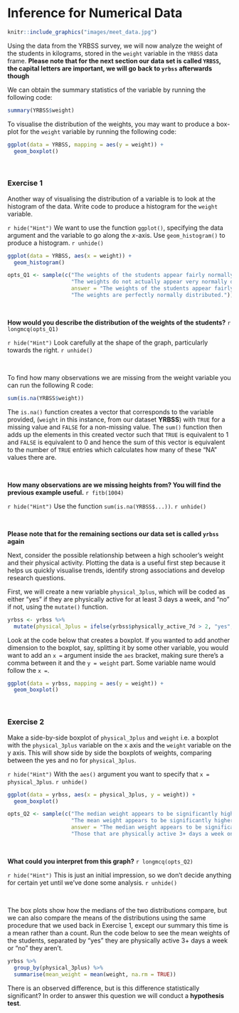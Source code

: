 # Inference for Numerical Data {-}

```r
knitr::include_graphics("images/meet_data.jpg")
```

Using the data from the YRBSS survey, we will now analyze the weight of the students in kilograms, stored in the `weight` variable in the `YRBSS` data frame.  **Please note that for the next section our data set is called `YRBSS`, the capital letters are important, we will go back to `yrbss` afterwards though**

We can obtain the summary statistics of the variable by running the following code:

```r
summary(YRBSS$weight)
```

To visualise the distribution of the weights, you may want to produce a box-plot for the `weight` variable by running the following code:

```r
ggplot(data = YRBSS, mapping = aes(y = weight)) +
  geom_boxplot()
```

<br>

### Exercise 1 {-}

Another way of visualising the distribution of a variable is to look at the histogram of the data. Write code to produce a histogram for the `weight` variable.

`r hide("Hint")`
We want to use the function `ggplot()`, specifying the data argument and the variable to go along the $x$-axis. Use `geom_histogram()` to produce a histogram.
`r unhide()`

```r
ggplot(data = YRBSS, aes(x = weight)) +
  geom_histogram()
```

```r
opts_Q1 <- sample(c("The weights of the students appear fairly normally distributed, but are a little left skewed i.e. have a long tail on the left of the histogram.",
                    "The weights do not actually appear very normally distributed, and probably follow some other distribution.",
                    answer = "The weights of the students appear fairly normally distributed, but are a little right-skewed i.e. have a reasonably long tail on the right of the histogram.",
                    "The weights are perfectly normally distributed."))
```

<br>

**How would you describe the distribution of the weights of the students?**
`r longmcq(opts_Q1)`

`r hide("Hint")`
Look carefully at the shape of the graph, particularly towards the right.
`r unhide()`

<br>

To find how many observations we are missing from the weight variable you can run the following R code:

```r
sum(is.na(YRBSS$weight))
```

The `is.na()` function creates a vector that corresponds to the variable provided, (`weight` in this instance, from our dataset **YRBSS**) with `TRUE` for a missing value and `FALSE` for a non-missing value. The `sum()` function then adds up the elements in this created vector such that `TRUE` is equivalent to 1 and `FALSE` is equivalent to 0 and hence the sum of this vector is equivalent to the number of `TRUE` entries which calculates how many of these "NA" values there are.

<br>

**How many observations are we missing heights from? You will find the previous example useful.**
`r fitb(1004)`

`r hide("Hint")`
Use the function `sum(is.na(YRBSS$...))`.
`r unhide()`

<br>

**Please note that for the remaining sections our data set is called `yrbss` again**

Next, consider the possible relationship between a high schooler's weight and their physical activity. Plotting the data is a useful first step because it helps us quickly visualise trends, identify strong associations and develop research questions.

First, we will create a new variable `physical_3plus`, which will be coded as either "yes" if they are physically active for at least 3 days a week, and "no" if not, using the `mutate()` function.

```r
yrbss <- yrbss %>%
  mutate(physical_3plus = ifelse(yrbss$physically_active_7d > 2, "yes", "no"))
```

Look at the code below that creates a boxplot. If you wanted to add another dimension to the boxplot, say, splitting it by some other variable, you would want to add an `x =` argument inside the `aes` bracket, making sure there's a comma between it and the `y = weight` part. Some variable name would follow the `x =`.

```r
ggplot(data = yrbss, mapping = aes(y = weight)) +
  geom_boxplot()
```

<br>

### Exercise 2 {-}

Make a side-by-side boxplot of `physical_3plus` and `weight` i.e. a boxplot with the `physical_3plus` variable on the x axis and the `weight` variable on the y axis. This will show side by side the boxplots of weights, comparing between the yes and no for `physical_3plus`.

`r hide("Hint")`
With the `aes()` argument you want to specify that `x = physical_3plus`.
`r unhide()`

```r
ggplot(data = yrbss, aes(x = physical_3plus, y = weight)) +
  geom_boxplot()
```

```r
opts_Q2 <- sample(c("The median weight appears to be significantly higher for those that are not physically active 3+ days a week.",
                    "The mean weight appears to be significantly higher for those that are physically active 3+ days a week.",
                    answer = "The median weight appears to be significantly higher for those that are physically active 3+ days a week.",
                    "Those that are physically active 3+ days a week on average weigh significantly more."))
```

<br>

**What could you interpret from this graph?**
`r longmcq(opts_Q2)`

`r hide("Hint")`
This is just an initial impression, so we don't decide anything for certain yet until we've done some analysis.
`r unhide()`

<br>

The box plots show how the medians of the two distributions compare, but we can also compare the means of the distributions using the same procedure that we used back in Exercise 1, except our summary this time is a mean rather than a count. Run the code below to see the mean weights of the students, separated by "yes" they are physically active 3+ days a week or "no" they aren't.

```r
yrbss %>%
  group_by(physical_3plus) %>%
  summarise(mean_weight = mean(weight, na.rm = TRUE))
```

There is an observed difference, but is this difference statistically significant? In order to answer this question we will conduct a **hypothesis test**.

<br>

